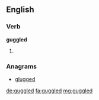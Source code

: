 ==English==

===Verb===
'''guggled'''

# {{past of|guggle}}

===Anagrams===
* [[glugged#English|glugged]]

[[de:guggled]]
[[fa:guggled]]
[[mg:guggled]]
